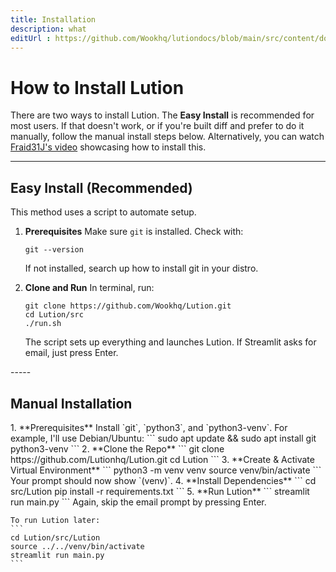 ```yaml
---
title: Installation
description: what
editUrl : https://github.com/Wookhq/lutiondocs/blob/main/src/content/docs/index.mdx
---
```


# How to Install Lution

There are two ways to install Lution. The **Easy Install** is recommended for most users. If that doesn't work, or if you're built diff and prefer to do it manually, follow the manual install steps below.
Alternatively, you can watch [Fraid31J's video](https://youtu.be/k4R3F1_ZtEc?si=HaN9GLaT6544Jjyb&t=20) showcasing how to install this.

-----

## Easy Install (Recommended)

This method uses a script to automate setup.
<Steps>

1.  **Prerequisites**
    Make sure `git` is installed. Check with:
    ```
    git --version
    ```
    If not installed, search up how to install git in your distro.

2.  **Clone and Run**
    In terminal, run:
    ```
    git clone https://github.com/Wookhq/Lution.git
    cd Lution/src
    ./run.sh
    ```
    The script sets up everything and launches Lution. If Streamlit asks for email, just press Enter.

</Steps>
-----

## Manual Installation

<Steps>
1.  **Prerequisites**
    Install `git`, `python3`, and `python3-venv`. For example, I'll use Debian/Ubuntu:
    ```
    sudo apt update && sudo apt install git python3-venv
    ```
2.  **Clone the Repo**
    ```
    git clone https://github.com/Lutionhq/Lution.git
    cd Lution
    ```
3.  **Create & Activate Virtual Environment**
    ```
    python3 -m venv venv
    source venv/bin/activate
    ```
    Your prompt should now show `(venv)`.
4.  **Install Dependencies**
    ```
    cd src/Lution
    pip install -r requirements.txt
    ```
5.  **Run Lution**
    ```
    streamlit run main.py
    ```
    Again, skip the email prompt by pressing Enter.

    To run Lution later:
    ```
    cd Lution/src/Lution
    source ../../venv/bin/activate
    streamlit run main.py
    ```
</Steps>

<Analytics />